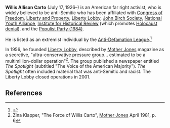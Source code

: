 {{subpages}}
'''Willis Allison Carto''' (July 17, 1926–) is an American far right activist, who is widely believed to be anti-Semitic who has been affiliated with [[Congress of Freedom]], [[Liberty and Property]], [[Liberty Lobby]], [[John Birch Society]], [[National Youth Alliance]], [[Institute for Historical Review]] (which promotes [[Holocaust denial]]), and the [[Populist Party (1984)]].

He is listed as an extremist individual by the [[Anti-Defamation League]].<ref name=ADL>{{citation
 | url = http://www.adl.org/learn/ext_us/carto.asp?LEARN_Cat=Extremism&LEARN_SubCat=Extremism_in_America&xpicked=2&item=carto
 | title = Willis Carto
 | publisher = [[Anti-Defamation League]]}}</ref>

In 1956, he founded [[Liberty Lobby]], described by [[Mother Jones]] magazine as a secretive, "ultra-conservative pressure group... estimated to be a multimillion-dollar operation"<ref name="mjones">Zina Klapper, "The Force of Willis Carto", [[Mother Jones]] April 1981, p. 6</ref>. The group published a newspaper entitled ''The Spotlight'' (subtitled "The Voice of the American Majority"). ''The Spotlight'' often included material that was anti-Semitic and racist. The Liberty Lobby closed operations in 2001.
==References==
{{reflist|2}}